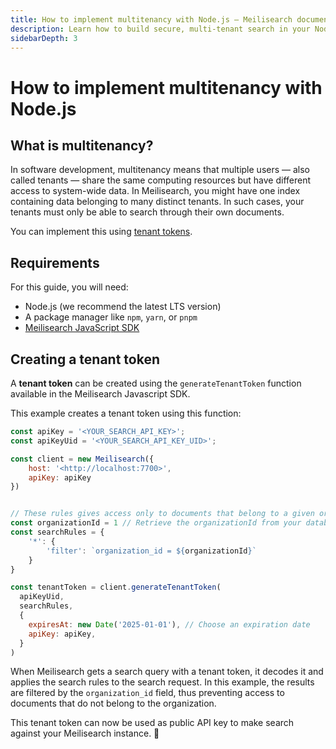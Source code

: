 ```yaml
---
title: How to implement multitenancy with Node.js — Meilisearch documentation
description: Learn how to build secure, multi-tenant search in your Node.js application.
sidebarDepth: 3
---
```


# How to implement multitenancy with Node.js

## What is multitenancy?

In software development, multitenancy means that multiple users — also called tenants — share the same computing resources but have different access to system-wide data. In Meilisearch, you might have one index containing data belonging to many distinct tenants. In such cases, your tenants must only be able to search through their own documents.

You can implement this using [tenant tokens](/learn/security/tenant_tokens).

## Requirements

For this guide, you will need:
- Node.js (we recommend the latest LTS version)
- A package manager like `npm`, `yarn`, or `pnpm`
- [Meilisearch JavaScript SDK](/learn/what_is_meilisearch/sdks#)

## Creating a tenant token

A **tenant token** can be created using the `generateTenantToken` function available in the Meilisearch Javascript SDK.

This example creates a tenant token using this function:

```js
const apiKey = '<YOUR_SEARCH_API_KEY>';
const apiKeyUid = '<YOUR_SEARCH_API_KEY_UID>';

const client = new Meilisearch({
	host: '<http://localhost:7700>',
	apiKey: apiKey
})


// These rules gives access only to documents that belong to a given organization
const organizationId = 1 // Retrieve the organizationId from your database, etc.
const searchRules = {
	'*': {
		'filter': `organization_id = ${organizationId}`
	}
}

const tenantToken = client.generateTenantToken(
  apiKeyUid,
  searchRules,
  {
    expiresAt: new Date('2025-01-01'), // Choose an expiration date
    apiKey: apiKey,
  }
)
```

When Meilisearch gets a search query with a tenant token, it decodes it and applies the search rules to the search request. In this example, the results are filtered by the `organization_id` field, thus preventing access to documents that do not belong to the organization.

This tenant token can now be used as public API key to make search against your Meilisearch instance. 🎉
